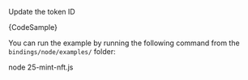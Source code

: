 
Update the token ID

<CodeBlock className="language-typescript">
  {CodeSample}
</CodeBlock>

You can run the example by running the following command from the `bindings/node/examples/` folder:

<CodeBlock className="language-bash">
    node 25-mint-nft.js
</CodeBlock>
